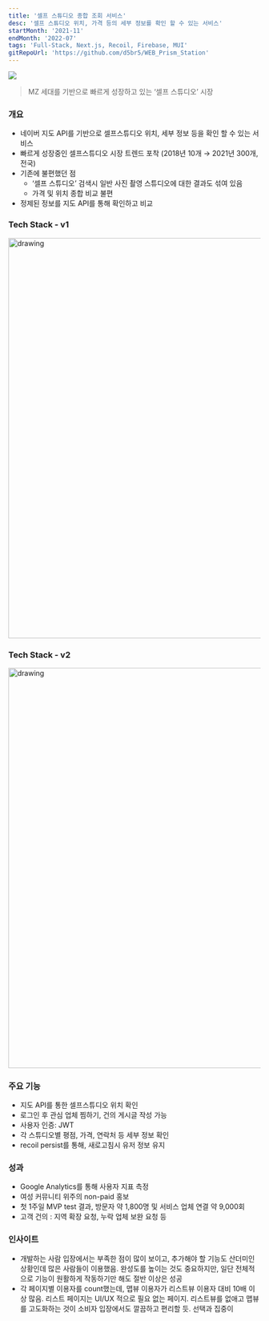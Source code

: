 ```yaml
---
title: '셀프 스튜디오 종합 조회 서비스'
desc: '셀프 스튜디오 위치, 가격 등의 세부 정보를 확인 할 수 있는 서비스'
startMonth: '2021-11'
endMonth: '2022-07'
tags: 'Full-Stack, Next.js, Recoil, Firebase, MUI'
gitRepoUrl: 'https://github.com/d5br5/WEB_Prism_Station'
---
```


![](https://user-images.githubusercontent.com/40906871/144601334-d84a102f-6679-4dd3-8586-ffce91f747b5.png)

> MZ 세대를 기반으로 빠르게 성장하고 있는 ‘셀프 스튜디오’ 시장

### 개요 
- 네이버 지도 API를 기반으로 셀프스튜디오 위치, 세부 정보 등을 확인 할 수 있는 서비스
- 빠르게 성장중인 셀프스튜디오 시장 트렌드 포착 (2018년 10개 → 2021년 300개, 전국)
- 기존에 불편했던 점
    - ‘셀프 스튜디오’ 검색시 일반 사진 촬영 스튜디오에 대한 결과도 섞여 있음
    - 가격 및 위치 종합 비교 불편
- 정제된 정보를 지도 API를 통해 확인하고 비교

### Tech Stack - v1

<img src="https://user-images.githubusercontent.com/40906871/180707405-c51d7035-09f2-4c33-96fd-b8df870d4382.png" alt="drawing" width="800"/>

### Tech Stack - v2

<img src="https://user-images.githubusercontent.com/40906871/201814634-bacbf46b-cb7f-49e1-9674-c35e6c6ffd09.png" alt="drawing" width="800"/>

### 주요 기능
- 지도 API를 통한 셀프스튜디오 위치 확인
- 로그인 후 관심 업체 찜하기, 건의 게시글 작성 가능
- 사용자 인증: JWT
- 각 스튜디오별 평점, 가격, 연락처 등 세부 정보 확인
- recoil persist를 통해, 새로고침시 유저 정보 유지

### 성과

- Google Analytics를 통해 사용자 지표 측정
- 여성 커뮤니티 위주의 non-paid 홍보
- 첫 1주일 MVP test 결과, 방문자 약 1,800명 및 서비스 업체 연결 약 9,000회
- 고객 건의 : 지역 확장 요청, 누락 업체 보완 요청 등

### 인사이트

- 개발하는 사람 입장에서는 부족한 점이 많이 보이고, 추가해야 할 기능도 산더미인 상황인데 많은 사람들이 이용했음. 완성도를 높이는 것도 중요하지만, 일단 전체적으로 기능이 원활하게 작동하기만 해도 절반 이상은 성공
- 각 페이지별 이용자를 count했는데, 맵뷰 이용자가 리스트뷰 이용자 대비 10배 이상 많음. 리스트 페이지는 UI/UX 적으로 필요 없는 페이지. 리스트뷰를 없애고 맵뷰를 고도화하는 것이 소비자 입장에서도 깔끔하고 편리할 듯. 선택과 집중이